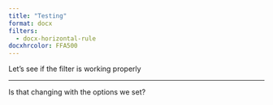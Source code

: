 ```yaml
---
title: "Testing"
format: docx
filters:
  - docx-horizontal-rule
docxhrcolor: FFA500
---
```


Let's see if the filter is working properly

---

Is that changing with the options we set?
